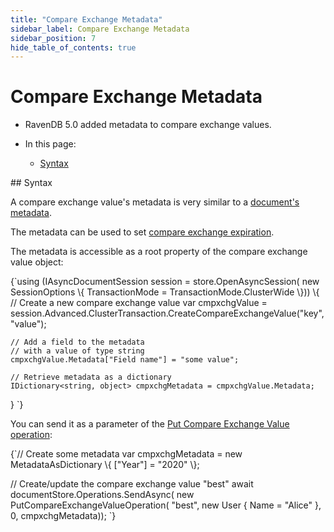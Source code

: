 ---
title: "Compare Exchange Metadata"
sidebar_label: Compare Exchange Metadata
sidebar_position: 7
hide_table_of_contents: true
---




# Compare Exchange Metadata
<LanguageSwitcher supportedLanguages={supportedLanguages} />
<LanguageContent language="csharp">

<Admonition type="note" title="Note">

* RavenDB 5.0 added metadata to compare exchange values.  

* In this page:  
  * [Syntax](../../../client-api/operations/compare-exchange/compare-exchange-metadata.mdx#syntax)

</Admonition>
## Syntax

A compare exchange value's metadata is very similar to a 
[document's metadata](../../../client-api/session/how-to/get-and-modify-entity-metadata.mdx).  

The metadata can be used to set [compare exchange expiration](../../../client-api/operations/compare-exchange/compare-exchange-expiration.mdx).  

The metadata is accessible as a root property of the compare exchange value object:  

<TabItem value="metadata_0" label="metadata_0">
<CodeBlock language="csharp">
{`using (IAsyncDocumentSession session = store.OpenAsyncSession(
                                       new SessionOptions \{ 
                                           TransactionMode = TransactionMode.ClusterWide 
                                       \}))
\{
    // Create a new compare exchange value
    var cmpxchgValue = session.Advanced.ClusterTransaction.CreateCompareExchangeValue("key", "value");

    // Add a field to the metadata
    // with a value of type string
    cmpxchgValue.Metadata["Field name"] = "some value";

    // Retrieve metadata as a dictionary
    IDictionary<string, object> cmpxchgMetadata = cmpxchgValue.Metadata;
\}
`}
</CodeBlock>
</TabItem>

You can send it as a parameter of the 
[Put Compare Exchange Value operation](../../../client-api/operations/compare-exchange/put-compare-exchange-value.mdx):  

<TabItem value="metadata_1" label="metadata_1">
<CodeBlock language="csharp">
{`// Create some metadata
var cmpxchgMetadata = new MetadataAsDictionary \{
                          ["Year"] = "2020" 
                      \};

// Create/update the compare exchange value "best"
await documentStore.Operations.SendAsync(
    new PutCompareExchangeValueOperation<User>(
        "best", 
        new User \{ Name = "Alice" \}, 
        0, 
        cmpxchgMetadata));
`}
</CodeBlock>
</TabItem>





</LanguageContent>

<!---
### Client API
- [Session: How to Get and Modify Entity Metadata](../../../client-api/session/how-to/get-and-modify-entity-metadata)
- [Compare Exchange: Overview](../../../client-api/operations/compare-exchange/overview)
- [Compare Exchange Expiration](../../../client-api/operations/compare-exchange/compare-exchange-expiration)

### Server
- [Document Expiration](../../../server/extensions/expiration)


-->